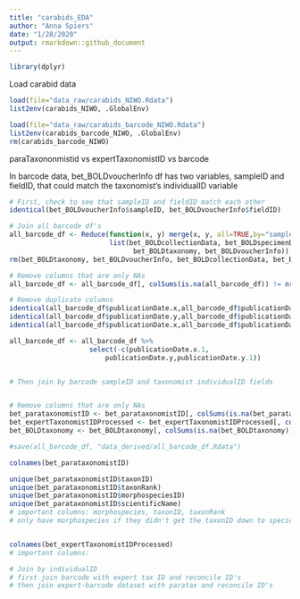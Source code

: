 ```yaml
---
title: "carabids_EDA"
author: "Anna Spiers"
date: "1/28/2020"
output: rmarkdown::github_document
---
```


```r
library(dplyr)
```

Load carabid data
```r
load(file="data_raw/carabids_NIWO.Rdata")
list2env(carabids_NIWO, .GlobalEnv)  

load(file="data_raw/carabids_barcode_NIWO.Rdata")
list2env(carabids_barcode_NIWO, .GlobalEnv) 
rm(carabids_barcode_NIWO)
```

paraTaxononmistid vs expertTaxonomistID vs barcode

In barcode data, bet_BOLDvoucherInfo df has two variables, sampleID and fieldID, that could match the taxonomist's individualID variable
```r
# First, check to see that sampleID and fieldID match each other
identical(bet_BOLDvoucherInfo$sampleID, bet_BOLDvoucherInfo$fieldID)

# Join all barcode df's
all_barcode_df <- Reduce(function(x, y) merge(x, y, all=TRUE,by="sampleID"), 
                         list(bet_BOLDcollectionData, bet_BOLDspecimenDetails, 
                               bet_BOLDtaxonomy, bet_BOLDvoucherInfo))
rm(bet_BOLDtaxonomy, bet_BOLDvoucherInfo, bet_BOLDcollectionData, bet_BOLDspecimenDetails,)

# Remove columns that are only NAs
all_barcode_df <- all_barcode_df[, colSums(is.na(all_barcode_df)) != nrow(all_barcode_df)]

# Remove duplicate columns
identical(all_barcode_df$publicationDate.x,all_barcode_df$publicationDate.x.1)
identical(all_barcode_df$publicationDate.y,all_barcode_df$publicationDate.y.1)
identical(all_barcode_df$publicationDate.x,all_barcode_df$publicationDate.y)

all_barcode_df <- all_barcode_df %>%
                    select(-c(publicationDate.x.1,
                        publicationDate.y,publicationDate.y.1)) 


# Then join by barcode sampleID and taxonomist individualID fields


# Remove columns that are only NAs
bet_parataxonomistID <- bet_parataxonomistID[, colSums(is.na(bet_parataxonomistID)) != nrow(bet_parataxonomistID)] #26->24 col
bet_expertTaxonomistIDProcessed <- bet_expertTaxonomistIDProcessed[, colSums(is.na(bet_expertTaxonomistIDProcessed)) != nrow(bet_expertTaxonomistIDProcessed)] #35->34 col
bet_BOLDtaxonomy <- bet_BOLDtaxonomy[, colSums(is.na(bet_BOLDtaxonomy)) != nrow(bet_BOLDtaxonomy)] #15->13 col

#save(all_barcode_df, "data_derived/all_barcode_df.Rdata")
```


```r
colnames(bet_parataxonomistID)

unique(bet_parataxonomistID$taxonID)
unique(bet_parataxonomistID$taxonRank)
unique(bet_parataxonomistID$morphospeciesID)
unique(bet_parataxonomistID$scientificName)
# important columns: morphospecies, taxonID, taxonRank
# only have morphospecies if they didn't get the taxonID down to species level


colnames(bet_expertTaxonomistIDProcessed)
# important columns: 

# Join by individualID
# first join barcode with expert tax ID and reconcile ID's
# then join expert-barcode dataset with paratax and reconcile ID's
```